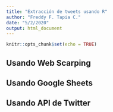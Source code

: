 ---
title: "Extracción de tweets usando R"
author: "Freddy F. Tapia C."
date: "5/2/2020"
output: html_document
---

```{r setup, include=FALSE}
knitr::opts_chunk$set(echo = TRUE)
```

## Usando Web Scarping

## Usando Google Sheets

## Usando API de Twitter

